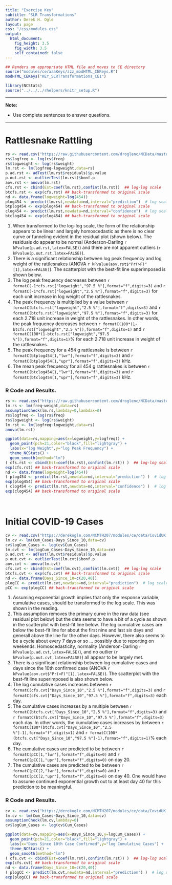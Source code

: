 ```yaml
---
title: "Exercise Key"
subtitle: "SLR Transformations"
author: Derek H. Ogle
layout: page
css: "/css/modules.css"
output:
  html_document:
    fig_height: 3.5
    fig_width: 3.5
    self_contained: false
---
```


```r
## Renders an appropriate HTML file and moves to CE directory
source("modules/ce/aaaKeys/zzz_modHTML_CEKeys.R")
modHTML_CEKeys("KEY_SLRTransformations_CE1")
```
```r
library(NCStats)
source("../../../rhelpers/knitr_setup.R")
```

----

<div class="alert alert-warning">
<strong>Note:</strong> 
<ul>
  <li>Use complete sentences to answer questions.</li>
  </ol>
</ul>
</div>

----

# Rattlesnake Rattling
```r
rs <- read.csv("https://raw.githubusercontent.com/droglenc/NCData/master/Rattlesnakes.csv")
rs$logfreq <- log(rs$freq)
rs$logweight <- log(rs$weight)
lm.rst <- lm(logfreq~logweight,data=rs)
p.ad.rst <- adTest(lm.rst$residuals)$p.value
p.out.rst <- outlierTest(lm.rst)$bonf.p
aov.rst <- anova(lm.rst)
cfs.rst <- cbind(Est=coef(lm.rst),confint(lm.rst))  ## log-log scale
btcfs.rst <- exp(cfs.rst) ## back-transformed to original scale
nd <- data.frame(logweight=log(454))
plog454 <- predict(lm.rst,newdata=nd,interval="prediction")  # log scale
btplog454 <- exp(plog454) ## back-transformed to original scale
clog454 <- predict(lm.rst,newdata=nd,interval="confidence")  # log scale
btclog454 <- exp(clog454) ## back-transformed to original scale
```

1. When transformed to the log-log scale, the form of the relationship appears to be linear and largely homoscedastic as there is no clear curve or funneling evident in the residual plot (shown below). The residuals do appear to be normal (Anderson-Darling `r kPvalue(p.ad.rst,latex=FALSE)`) and there are not apparent outliers (`r kPvalue(p.out.rst,latex=FALSE)`).
1. There is a significant relationship between log peak frequency and log weight of the rattlesnakes (ANOVA `r kPvalue(aov.rst$"Pr(>F)"[1],latex=FALSE)`). The scatterplot with the best-fit line superimposed is shown below.
1. The log peak frequency decreases between `r formatC(-1*cfs.rst["logweight","97.5 %"],format="f",digits=3)` and `r formatC(-1*cfs.rst["logweight","2.5 %"],format="f",digits=3)` for each unit increase in log weight of the rattlesnakes.
1. The peak frequency is multiplied by a value between `r formatC(btcfs.rst["logweight","2.5 %"],format="f",digits=3)` and `r formatC(btcfs.rst["logweight","97.5 %"],format="f",digits=3)` for each 2.718 unit increase in weight of the rattlesnakes. In other words, the peak frequency decreases between `r formatC(100*(1-btcfs.rst["logweight","2.5 %"]),format="f",digits=1)` and `r formatC(100*(1-btcfs.rst["logweight","97.5 %"]),format="f",digits=1)`% for each 2.718 unit increase in weight of the rattlesnakes.
1. The peak frequency for a 454 g rattlesnake is between `r formatC(btplog454[1,"lwr"],format="f",digits=3)` and `r formatC(btplog454[1,"upr"],format="f",digits=3)` kHz.
1. The mean peak frequency for all 454 g rattlesnakes is between `r formatC(btclog454[1,"lwr"],format="f",digits=3)` and `r formatC(btclog454[1,"upr"],format="f",digits=3)` kHz.

### R Code and Results.
```r
rs <- read.csv("https://raw.githubusercontent.com/droglenc/NCData/master/Rattlesnakes.csv")
lm.rs <- lm(freq~weight,data=rs)
assumptionCheck(lm.rs,lambday=0,lambdax=0)
rs$logfreq <- log(rs$freq)
rs$logweight <- log(rs$weight)
lm.rst <- lm(logfreq~logweight,data=rs)
anova(lm.rst)
```
```r
ggplot(data=rs,mapping=aes(x=logweight,y=logfreq)) +  
  geom_point(pch=21,color="black",fill="lightgray") +  
  labs(x="log Weight",y="log Peak Frequency") +  
  theme_NCStats() +  
  geom_smooth(method="lm")
( cfs.rst <- cbind(Est=coef(lm.rst),confint(lm.rst)) )  ## log-log scale
exp(cfs.rst) ## back-transformed to original scale
nd <- data.frame(logweight=log(454))
( plog454 <- predict(lm.rst,newdata=nd,interval="prediction") )  # log scale
exp(plog454) ## back-transformed to original scale
( clog454 <- predict(lm.rst,newdata=nd,interval="confidence") )  # log scale
exp(clog454) ## back-transformed to original scale
```

&nbsp;

# Initial COVID-19 Cases
```r
cv <- read.csv("https://derekogle.com/NCMTH207/modules/ce/data/CovidUK.csv")
lm.cv <- lm(Cum_Cases~Days_Since_10,data=cv)
cv$logCum_Cases <- log(cv$Cum_Cases)
lm.cvt <- lm(logCum_Cases~Days_Since_10,data=cv)
p.ad.cvt <- adTest(lm.cvt$residuals)$p.value
p.out.cvt <- outlierTest(lm.cvt)$bonf.p
aov.cvt <- anova(lm.cvt)
cfs.cvt <- cbind(Est=coef(lm.cvt),confint(lm.cvt))  ## log-log scale
btcfs.cvt <- exp(cfs.cvt) ## back-transformed to original scale
nd <- data.frame(Days_Since_10=c(20,40))
plogCC <- predict(lm.cvt,newdata=nd,interval="prediction")  # log scale
pCC <- exp(plogCC) ## back-transformed to original scale
```

1. Assuming exponential growth implies that only the response variable, cumulative cases, should be transformed to the log scale. This was shown in the reading.
1. This assumption removes the primary curve in the raw data (see residual plot below) but the data seems to have a bit of a cycle as shown in the scatterplot with best-fit line below. The log cumulative cases are below the best-fit line for about the first nine and last six days and generall above the line for the other days. However, there also seems to be a cycle about every 7 days or so ... possibly due to reporting on weekends. Homoscedasticity, normality (Anderson-Darling `r kPvalue(p.ad.cvt,latex=FALSE)`), and no outlier (`r kPvalue(p.out.cvt,latex=FALSE)`) all appear to be largely met.
1. There is a significant relationship between log cumulative cases and days since the 10th confirmed case (ANOVA `r kPvalue(aov.cvt$"Pr(>F)"[1],latex=FALSE)`). The scatterplot with the best-fit line superimposed is also shown below.
1. The log cumulative cases increases between `r formatC(cfs.cvt["Days_Since_10","2.5 %"],format="f",digits=3)` and `r formatC(cfs.cvt["Days_Since_10","97.5 %"],format="f",digits=3)` each day.
1. The cumulative cases increases by a multiple between `r formatC(btcfs.cvt["Days_Since_10","2.5 %"],format="f",digits=3)` and `r formatC(btcfs.cvt["Days_Since_10","97.5 %"],format="f",digits=3)` each day. In other words, the cumulative cases increases by between `r formatC(100*(btcfs.cvt["Days_Since_10","2.5 %"]-1),format="f",digits=1)` and `r formatC(100*(btcfs.cvt["Days_Since_10","97.5 %"]-1),format="f",digits=1)`% each day.
1. The cumulative cases are predicted to be between `r formatC(pCC[1,"lwr"],format="f",digits=0)` and `r formatC(pCC[1,"upr"],format="f",digits=0)` on day 20.
1. The cumulative cases are predicted to be between `r formatC(pCC[2,"lwr"],format="f",digits=0)` and `r formatC(pCC[2,"upr"],format="f",digits=0)` on day 40. One would have to assume continued exponential growth out to at least day 40 for this prediction to be meaningful.

### R Code and Results.
```r
cv <- read.csv("https://derekogle.com/NCMTH207/modules/ce/data/CovidUK.csv")
lm.cv <- lm(Cum_Cases~Days_Since_10,data=cv)
assumptionCheck(lm.cv,lambday=0)
cv$logCum_Cases <- log(cv$Cum_Cases)
```
```r
ggplot(data=cv,mapping=aes(x=Days_Since_10,y=logCum_Cases)) +
  geom_point(pch=21,color="black",fill="lightgray") +  
  labs(x="Days Since 10th Case Confirmed",y="log Cumulative Cases") +  
  theme_NCStats() +  
  geom_smooth(method="lm")
( cfs.cvt <- cbind(Est=coef(lm.rst),confint(lm.rst)) )  ## log-log scale
exp(cfs.cvt) ## back-transformed to original scale
nd <- data.frame(Days_Since_10=c(20,40))
( plogCC <- predict(lm.cvt,newdata=nd,interval="prediction") )  # log scale
exp(plogCC) ## back-transformed to original scale
```
